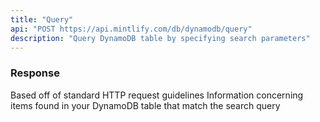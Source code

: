 ```yaml
---
title: "Query"
api: "POST https://api.mintlify.com/db/dynamodb/query"
description: "Query DynamoDB table by specifying search parameters"
---
```


### Response

<ResponseField name="statusCode" type="number">
  Based off of standard HTTP request guidelines
</ResponseField>

<ResponseField name="body" type="object">
  Information concerning items found in your DynamoDB table that match the search query 
</ResponseField>
